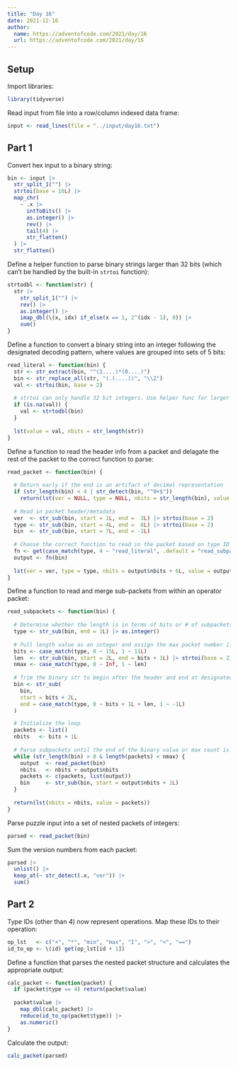 ```yaml
---
title: "Day 16"
date: 2021-12-16
author:
  name: https://adventofcode.com/2021/day/16
  url: https://adventofcode.com/2021/day/16
---
```


## Setup

Import libraries:

```r

library(tidyverse)

```

Read input from file into a row/column indexed data frame:

```r

input <- read_lines(file = "../input/day16.txt")

```

## Part 1

Convert hex input to a binary string:

```r

bin <- input |> 
  str_split_1("") |> 
  strtoi(base = 16L) |> 
  map_chr(
    ~ .x |> 
      intToBits() |> 
      as.integer() |>       
      rev() |> 
      tail(4) |> 
      str_flatten()
  ) |> 
  str_flatten()

```

Define a helper function to parse binary strings larger than 32 bits (which can't be handled by the built-in `strtoi` function):

```r

strtodbl <- function(str) {
  str |> 
    str_split_1("") |> 
    rev() |> 
    as.integer() |> 
    imap_dbl(\(x, idx) if_else(x == 1, 2^(idx - 1), 0)) |> 
    sum()
}

```

Define a function to convert a binary string into an integer following the designated decoding pattern, where values are grouped into sets of 5 bits:

```r

read_literal <- function(bin) {
  str <- str_extract(bin, "^(1....)*(0....)")
  bin <- str_replace_all(str, "(.(....))", "\\2")
  val <- strtoi(bin, base = 2)
  
  # strtoi can only handle 32 bit integers. Use helper func for larger cases
  if (is.na(val)) {
    val <- strtodbl(bin)
  }
  
  lst(value = val, nbits = str_length(str))
}

```

Define a function to read the header info from a packet and delagate the rest of the packet to the correct function to parse:

```r

read_packet <- function(bin) {
  
  # Return early if the end is an artifact of decimal representation
  if (str_length(bin) < 4 | str_detect(bin, "^0+$")) 
    return(lst(ver = NULL, type = NULL, nbits = str_length(bin), value = NULL))
  
  # Read in packet header/metadata
  ver  <- str_sub(bin, start = 1L, end =  3L) |> strtoi(base = 2)
  type <- str_sub(bin, start = 4L, end =  6L) |> strtoi(base = 2)
  bin  <- str_sub(bin, start = 7L, end = -1L)
  
  # Choose the correct function to read in the packet based on type ID
  fn <- get(case_match(type, 4 ~ "read_literal", .default = "read_subpackets"))
  output <- fn(bin)
  
  lst(ver = ver, type = type, nbits = output$nbits + 6L, value = output$value)
}

```

Define a function to read and merge sub-packets from within an operator packet:

```r

read_subpackets <- function(bin) {
  
  # Determine whether the length is in terms of bits or # of subpackets
  type <- str_sub(bin, end = 1L) |> as.integer()
  
  # Pull length value as an integer and assign the max packet number if applcbl
  bits <- case_match(type, 0 ~ 15L, 1 ~ 11L)
  len  <- str_sub(bin, start = 2L, end = bits + 1L) |> strtoi(base = 2)
  nmax <- case_match(type, 0 ~ Inf, 1 ~ len)
  
  # Trim the binary str to begin after the header and end at designated length
  bin <- str_sub(
    bin, 
    start = bits + 2L,
    end = case_match(type, 0 ~ bits + 1L + len, 1 ~ -1L)
  )

  # Initialize the loop
  packets <- list()
  nbits   <- bits + 1L
  
  # Parse subpackets until the end of the binary value or max count is reached
  while (str_length(bin) > 0 & length(packets) < nmax) {
    output  <- read_packet(bin)
    nbits   <- nbits + output$nbits
    packets <- c(packets, list(output))
    bin     <- str_sub(bin, start = output$nbits + 1L)
  }
  
  return(lst(nbits = nbits, value = packets))
}

```

Parse puzzle input into a set of nested packets of integers:

```r

parsed <- read_packet(bin)

```

Sum the version numbers from each packet:

```r

parsed |>
  unlist() |>
  keep_at(~ str_detect(.x, "ver")) |>
  sum()

```

## Part 2

Type IDs (other than 4) now represent operations. Map these IDs to their operation:

```r

op_lst   <- c("+", "*", "min", "max", "I", ">", "<", "==")
id_to_op <- \(id) get(op_lst[id + 1])

```

Define a function that parses the nested packet structure and calculates the appropriate output:

```r

calc_packet <- function(packet) {
  if (packet$type == 4) return(packet$value)
  
  packet$value |> 
    map_dbl(calc_packet) |> 
    reduce(id_to_op(packet$type)) |> 
    as.numeric()
}

```

Calculate the output:

```r

calc_packet(parsed)

```








